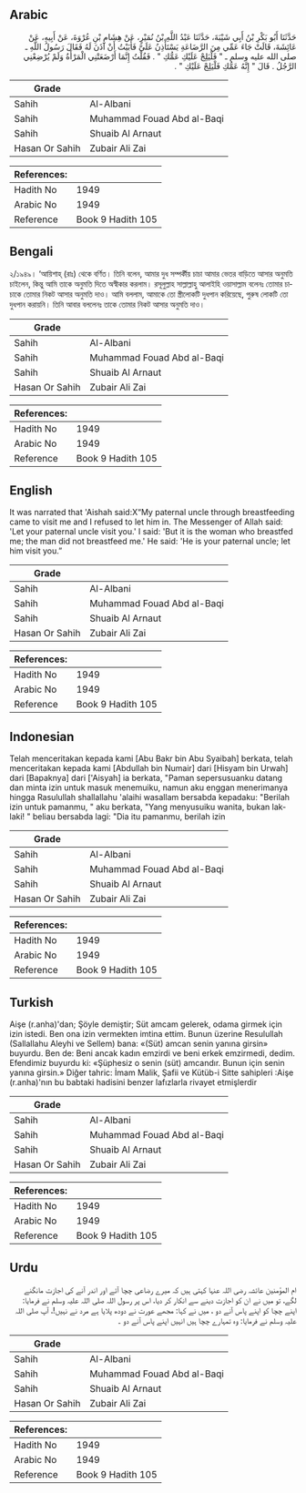 ## Arabic


<div dir="rtl" lang="ar" style={{fontSize:'larger',backgroundColor:'#f8f9fa',padding:20}}>
حَدَّثَنَا أَبُو بَكْرِ بْنُ أَبِي شَيْبَةَ، حَدَّثَنَا عَبْدُ اللَّهِ بْنُ نُمَيْرٍ، عَنْ هِشَامِ بْنِ عُرْوَةَ، عَنْ أَبِيهِ، عَنْ عَائِشَةَ، قَالَتْ جَاءَ عَمِّي مِنَ الرَّضَاعَةِ يَسْتَأْذِنُ عَلَىَّ فَأَبَيْتُ أَنْ آذَنَ لَهُ فَقَالَ رَسُولُ اللَّهِ ـ صلى الله عليه وسلم ـ ‏"‏ فَلْيَلِجْ عَلَيْكِ عَمُّكِ ‏"‏ ‏.‏ فَقُلْتُ إِنَّمَا أَرْضَعَتْنِي الْمَرْأَةُ وَلَمْ يُرْضِعْنِي الرَّجُلُ ‏.‏ قَالَ ‏"‏ إِنَّهُ عَمُّكِ فَلْيَلِجْ عَلَيْكِ ‏"‏ ‏.‏
</div>
<div style={{backgroundColor:'#f8f9fa',padding:20, marginBottom: 10}}><table> <thead> <tr> <th>Grade</th> <th></th> </tr> </thead> <tbody> <tr><td>Sahih</td><td>Al-Albani</td></tr><tr><td>Sahih</td><td>Muhammad Fouad Abd al-Baqi</td></tr><tr><td>Sahih</td><td>Shuaib Al Arnaut</td></tr><tr><td>Hasan Or Sahih</td><td>Zubair Ali Zai</td></tr></tbody></table><table> <thead> <tr> <th>References:</th> <th></th> </tr> </thead> <tbody><tr><td>Hadith No</td><td>1949</td></tr><tr><td>Arabic No</td><td>1949</td></tr><tr><td>Reference</td><td>Book 9 Hadith 105</td></tr></tbody></table></div>

## Bengali


<div dir="ltr" lang="bn" style={{fontSize:'larger',backgroundColor:'#f8f9fa',padding:20}}>
২/১৯৪৯। ‘আয়িশাহ্ (রাঃ) থেকে বর্ণিত। তিনি বলেন, আমার দুধ সম্পর্কীয় চাচা আমার ভেতর বাড়িতে আসার অনুমতি চাইলেন, কিন্তু আমি তাকে অনুমতি দিতে অস্বীকার করলাম। রসূলুল্লাহ সাল্লাল্লাহু আলাইহি ওয়াসাল্লাম বলেনঃ তোমার চাচাকে তোমার নিকট আসার অনুমতি দাও। আমি বললাম, আমাকে তো স্ত্রীলোকটি দুধপান করিয়েছে, পুরুষ লোকটি তো দুধপান করায়নি। তিনি আবার বললেনঃ তাকে তোমার নিকট আসার অনুমতি দাও।
</div>
<div style={{backgroundColor:'#f8f9fa',padding:20, marginBottom: 10}}><table> <thead> <tr> <th>Grade</th> <th></th> </tr> </thead> <tbody> <tr><td>Sahih</td><td>Al-Albani</td></tr><tr><td>Sahih</td><td>Muhammad Fouad Abd al-Baqi</td></tr><tr><td>Sahih</td><td>Shuaib Al Arnaut</td></tr><tr><td>Hasan Or Sahih</td><td>Zubair Ali Zai</td></tr></tbody></table><table> <thead> <tr> <th>References:</th> <th></th> </tr> </thead> <tbody><tr><td>Hadith No</td><td>1949</td></tr><tr><td>Arabic No</td><td>1949</td></tr><tr><td>Reference</td><td>Book 9 Hadith 105</td></tr></tbody></table></div>

## English


<div dir="ltr" lang="en" style={{fontSize:'larger',backgroundColor:'#f8f9fa',padding:20}}>
It was narrated that 'Aishah said:X“My paternal uncle through breastfeeding came to visit me and I refused to let him in. The Messenger of Allah said: 'Let your paternal uncle visit you.' I said: 'But it is the woman who breastfed me; the man did not breastfeed me.' He said: 'He is your paternal uncle; let him visit you.”
</div>
<div style={{backgroundColor:'#f8f9fa',padding:20, marginBottom: 10}}><table> <thead> <tr> <th>Grade</th> <th></th> </tr> </thead> <tbody> <tr><td>Sahih</td><td>Al-Albani</td></tr><tr><td>Sahih</td><td>Muhammad Fouad Abd al-Baqi</td></tr><tr><td>Sahih</td><td>Shuaib Al Arnaut</td></tr><tr><td>Hasan Or Sahih</td><td>Zubair Ali Zai</td></tr></tbody></table><table> <thead> <tr> <th>References:</th> <th></th> </tr> </thead> <tbody><tr><td>Hadith No</td><td>1949</td></tr><tr><td>Arabic No</td><td>1949</td></tr><tr><td>Reference</td><td>Book 9 Hadith 105</td></tr></tbody></table></div>

## Indonesian


<div dir="ltr" lang="id" style={{fontSize:'larger',backgroundColor:'#f8f9fa',padding:20}}>
Telah menceritakan kepada kami [Abu Bakr bin Abu Syaibah] berkata, telah menceritakan kepada kami [Abdullah bin Numair] dari [Hisyam bin Urwah] dari [Bapaknya] dari ['Aisyah] ia berkata, "Paman sepersusuanku datang dan minta izin untuk masuk menemuiku, namun aku enggan menerimanya hingga Rasulullah shallallahu 'alaihi wasallam bersabda kepadaku: "Berilah izin untuk pamanmu, " aku berkata, "Yang menyusuiku wanita, bukan lak-laki! " beliau bersabda lagi: "Dia itu pamanmu, berilah izin
</div>
<div style={{backgroundColor:'#f8f9fa',padding:20, marginBottom: 10}}><table> <thead> <tr> <th>Grade</th> <th></th> </tr> </thead> <tbody> <tr><td>Sahih</td><td>Al-Albani</td></tr><tr><td>Sahih</td><td>Muhammad Fouad Abd al-Baqi</td></tr><tr><td>Sahih</td><td>Shuaib Al Arnaut</td></tr><tr><td>Hasan Or Sahih</td><td>Zubair Ali Zai</td></tr></tbody></table><table> <thead> <tr> <th>References:</th> <th></th> </tr> </thead> <tbody><tr><td>Hadith No</td><td>1949</td></tr><tr><td>Arabic No</td><td>1949</td></tr><tr><td>Reference</td><td>Book 9 Hadith 105</td></tr></tbody></table></div>

## Turkish


<div dir="ltr" lang="tr" style={{fontSize:'larger',backgroundColor:'#f8f9fa',padding:20}}>
Aişe (r.anha)'dan; Şöyle demiştir; Süt amcam gelerek, odama girmek için izin istedi. Ben ona izin vermekten imtina ettim. Bunun üzerine Resulullah (Sallallahu Aleyhi ve Sellem) bana: «(Süt) amcan senin yanına girsin» buyurdu. Ben de: Beni ancak kadın emzirdi ve beni erkek emzirmedi, dedim. Efendimiz buyurdu ki: «Şüphesiz o senin (süt) amcandır. Bunun için senin yanına girsin.» Diğer tahric: İmam Malik, Şafii ve Kütüb-i Sitte sahipleri :Aişe (r.anha)'nın bu babtaki hadisini benzer lafızlarla rivayet etmişlerdir
</div>
<div style={{backgroundColor:'#f8f9fa',padding:20, marginBottom: 10}}><table> <thead> <tr> <th>Grade</th> <th></th> </tr> </thead> <tbody> <tr><td>Sahih</td><td>Al-Albani</td></tr><tr><td>Sahih</td><td>Muhammad Fouad Abd al-Baqi</td></tr><tr><td>Sahih</td><td>Shuaib Al Arnaut</td></tr><tr><td>Hasan Or Sahih</td><td>Zubair Ali Zai</td></tr></tbody></table><table> <thead> <tr> <th>References:</th> <th></th> </tr> </thead> <tbody><tr><td>Hadith No</td><td>1949</td></tr><tr><td>Arabic No</td><td>1949</td></tr><tr><td>Reference</td><td>Book 9 Hadith 105</td></tr></tbody></table></div>

## Urdu


<div dir="rtl" lang="ur" style={{fontSize:'larger',backgroundColor:'#f8f9fa',padding:20}}>
ام المؤمنین عائشہ رضی اللہ عنہا کہتی ہیں کہ میرے رضاعی چچا آئے اور اندر آنے کی اجازت مانگنے لگے، تو میں نے ان کو اجازت دینے سے انکار کر دیا، اس پر رسول اللہ صلی اللہ علیہ وسلم نے فرمایا: اپنے چچا کو اپنے پاس آنے دو ، میں نے کہا: مجھے عورت نے دودھ پلایا ہے مرد نے نہیں!، آپ صلی اللہ علیہ وسلم نے فرمایا: وہ تمہارے چچا ہیں انہیں اپنے پاس آنے دو ۔
</div>
<div style={{backgroundColor:'#f8f9fa',padding:20, marginBottom: 10}}><table> <thead> <tr> <th>Grade</th> <th></th> </tr> </thead> <tbody> <tr><td>Sahih</td><td>Al-Albani</td></tr><tr><td>Sahih</td><td>Muhammad Fouad Abd al-Baqi</td></tr><tr><td>Sahih</td><td>Shuaib Al Arnaut</td></tr><tr><td>Hasan Or Sahih</td><td>Zubair Ali Zai</td></tr></tbody></table><table> <thead> <tr> <th>References:</th> <th></th> </tr> </thead> <tbody><tr><td>Hadith No</td><td>1949</td></tr><tr><td>Arabic No</td><td>1949</td></tr><tr><td>Reference</td><td>Book 9 Hadith 105</td></tr></tbody></table></div>